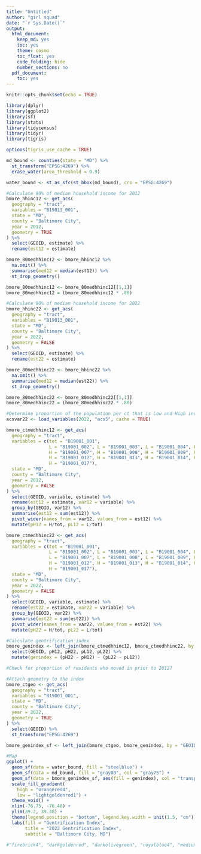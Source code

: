 ```yaml
---
title: "Untitled"
author: "girl squad"
date: "`r Sys.Date()`"
output:
  html_document:
    keep_md: yes
    toc: yes
    theme: cosmo
    toc_float: yes
    code_folding: hide
    number_sections: no
  pdf_document:
    toc: yes
---
```


```r
knitr::opts_chunk$set(echo = TRUE)

library(dplyr)
library(ggplot2)
library(sf)
library(stats)
library(tidycensus)
library(tidyr)
library(tigris)

```

```r

options(tigris_use_cache = TRUE)

md_bound <- counties(state = "MD") %>%
  st_transform("EPSG:4269") %>%
  erase_water(area_threshold = 0.9)

water_bound <- st_as_sfc(st_bbox(md_bound), crs = "EPSG:4269")

```

```r

#Calculate 80% of median household income for 2012
bmore_hhinc12 <- get_acs(
  geography = "tract", 
  variables = "B19013_001",
  state = "MD", 
  county = "Baltimore City",
  year = 2012,
  geometry = TRUE 
) %>%
  select(GEOID, estimate) %>%
  rename(est12 = estimate)

bmore_80medhhinc12 <- bmore_hhinc12 %>%
  na.omit() %>%
  summarise(med12 = median(est12)) %>%
  st_drop_geometry()

bmore_80medhhinc12 <- bmore_80medhhinc12[[1,1]]
bmore_80medhhinc12 = (bmore_80medhhinc12 * .80)

#Calculate 80% of median household income for 2022
bmore_hhinc22 <- get_acs(
  geography = "tract", 
  variables = "B19013_001",
  state = "MD", 
  county = "Baltimore City",
  year = 2022,
  geometry = FALSE 
) %>%
  select(GEOID, estimate) %>%
  rename(est22 = estimate)

bmore_80medhhinc22 <- bmore_hhinc22 %>%
  na.omit() %>%
  summarise(med12 = median(est22)) %>%
  st_drop_geometry()

bmore_80medhhinc22 <- bmore_80medhhinc22[[1,1]]
bmore_80medhhinc22 = (bmore_80medhhinc22 * .80)

#Determine proportion of the population per ct that is Low and High income
acsvar22 <- load_variables(2022, "acs5", cache = TRUE)

bmore_ctmedhhinc12 <- get_acs(
  geography = "tract", 
  variables = c(tot = "B19001_001", 
                L = "B19001_002", L = "B19001_003", L = "B19001_004", L = "B19001_005", L = "B19001_006",
                H = "B19001_007", H = "B19001_008", H = "B19001_009", H = "B19001_010", H = "B19001_011", 
                H = "B19001_012", H = "B19001_013", H = "B19001_014", H = "B19001_015", H = "B19001_016", 
                H = "B19001_017"),
  state = "MD", 
  county = "Baltimore City",
  year = 2012,
  geometry = FALSE 
) %>%
  select(GEOID, variable, estimate) %>%
  rename(est12 = estimate, var12 = variable) %>%
  group_by(GEOID, var12) %>%
  summarise(est12 = sum(est12)) %>%
  pivot_wider(names_from = var12, values_from = est12) %>%
  mutate(pH12 = H/tot, pL12 = L/tot)

bmore_ctmedhhinc22 <- get_acs(
  geography = "tract", 
  variables = c(tot = "B19001_001", 
                L = "B19001_002", L = "B19001_003", L = "B19001_004", L = "B19001_005", L = "B19001_006",
                L = "B19001_007", L = "B19001_008", L = "B19001_009", H = "B19001_010", H = "B19001_011", 
                H = "B19001_012", H = "B19001_013", H = "B19001_014", H = "B19001_015", H = "B19001_016", 
                H = "B19001_017"),
  state = "MD", 
  county = "Baltimore City",
  year = 2022,
  geometry = FALSE 
) %>%
  select(GEOID, variable, estimate) %>%
  rename(est22 = estimate, var22 = variable) %>%
  group_by(GEOID, var22) %>%
  summarise(est22 = sum(est22)) %>%
  pivot_wider(names_from = var22, values_from = est22) %>%
  mutate(pH22 = H/tot, pL22 = L/tot)

#Calculate gentrification index
bmore_genindex <- left_join(bmore_ctmedhhinc12, bmore_ctmedhhinc22, by = "GEOID") %>%
  select(GEOID, pH12, pH22, pL12, pL22) %>%
  mutate(genindex = (pH22 - pH12) - (pL22 - pL12))

#Check for proportion of residents who moved in prior to 2012?

```

```r

#Attach geometry to the index
bmore_ctgeo <- get_acs(
  geography = "tract", 
  variables = "B19001_001",
  state = "MD", 
  county = "Baltimore City",
  year = 2022,
  geometry = TRUE 
) %>%
  select(GEOID) %>%
  st_transform("EPSG:4269")

bmore_genindex_sf <- left_join(bmore_ctgeo, bmore_genindex, by = "GEOID")

#Map
ggplot() +
  geom_sf(data = water_bound, fill = "steelblue") +
  geom_sf(data = md_bound, fill = "gray80", col = "gray75") +
  geom_sf(data = bmore_genindex_sf, aes(fill = genindex), col = "transparent") +
  scale_fill_gradient(
    high = "orangered4",
    low = "lightgoldenrod1") +
  theme_void() +
  xlim(-76.75, -76.48) +
  ylim(39.2, 39.38) +
  theme(legend.position = "bottom", legend.key.width = unit(1.5, "cm")) +
  labs(fill = "Gentrification Index",
       title = "2022 Gentrification Index",
       subtitle = "Baltimore City, MD")

#"firebrick4", "darkgoldenrod", "darkolivegreen", "royalblue4", "mediumpurple4"

```
